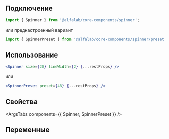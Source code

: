 
## Подключениe

```jsx
import { Spinner } from '@alfalab/core-components/spinner';
```

или преднастроенный вариант

```jsx
import { SpinnerPreset } from '@alfalab/core-components/spinner/preset';
```

## Использование

```jsx
<Spinner size={20} lineWidth={2} {...restProps} />
```

или

```jsx
<SpinnerPreset preset={48} {...restProps} />
```

## Свойства

<ArgsTabs components={{ Spinner, SpinnerPreset }} />

## Переменные

<CssVars css={vars} />
